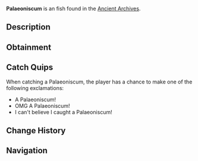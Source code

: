 {{FishInfobox
|image          = Palaeoniscum.png
|rarity         = Unusual
|sea            = First Sea
|location       = [[Ancient Archives]]
|sublocation    = 
|sources        = Fishing Rod
|radar_location = 
|xp             = 35
|weather        = Clear
|time           = Night
|season         = Spring, Autumn
|bait           = Fish Head
|base_weight    = 70
|base_value     = 125
|weight_range   = 67.5
|base_chance    = 40
|base_resil     = 70
}}
'''Palaeoniscum''' is an {{Rarity|Unusual}} fish found in the [[Ancient Archives]].

== Description ==
{{Description|Palaeoniscum is an ancient ray-finned fish from the Early Permian period, approximately 290 million years ago. Known for its robust ganoid scales and streamlined body, it represents early actinopterygian evolution, the ancestor of most modern fish.|Bestiary Entry}}

== Obtainment ==
{{Description|Found within the Ancient Isle's waterfall.|Bestiary Hint}}
{{Fish Availability|
Ancient Archives
|top_rods      = 
Krampus's Rod\407825.22\373723.43;
Magma Rod\394096.53\361142.71;
Free Spirit Rod\373228.68\233240.37;
Leviathan's Fang Rod\372989.33\256871.91;
Fast Rod\364872.65\419305.71;
Flimsy Rod\304531.79\341364.3;
Training Rod\311375.04\308256.88;
Buddy Bond Rod\267384.98\372955.85;
Fischer's Rod\324048.17\372390.88;
Trident Rod\362061.78\187058.22;
No-Life Rod\328240.88\265643.33;
Depthseeker Rod\309688.6\205785.43;
Avalanche Rod\306639.25\184502.22;
Verdant Shear Rod\304949.71\225311.9;
Challenger's Rod\303449.16\241451.84;
Blazebringer Rod\302595.3\239405.64;
Seraphic Rod\301318.25\263591.75;
Zeus Rod\299398.14\224691.78;
Rod Of The Forgotten Fang\297601.06\240718.03;
Ethereal Prism Rod\295463.75\261925.56;
Astralhook Rod\295082.86\268508.19;
Rod Of The Depths\293361.37\218669.3;
Volcanic Rod\292354.47\170516.84;
Rod Of The Exalted One\290943.74\205392.75;
Steady Rod\119415.82\63228.58
|recommended   = Trident Rod
}}

== Catch Quips ==
When catching a Palaeoniscum, the player has a chance to make one of the following exclamations:
* A Palaeoniscum!
* OMG A Palaeoniscum!
* I can't believe I caught a Palaeoniscum!

== Change History ==
{{Change History|{{subst:Current Version}}}}

== Navigation ==
{{Fish Navbox|Ancient Archives}}